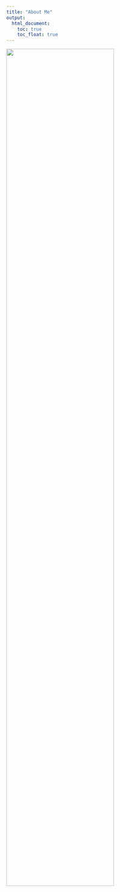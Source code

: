 ```yaml
---
title: "About Me"
output: 
  html_document:
    toc: true
    toc_float: true
---
```


<img src="images/resume.jpeg" style="width:75%">
